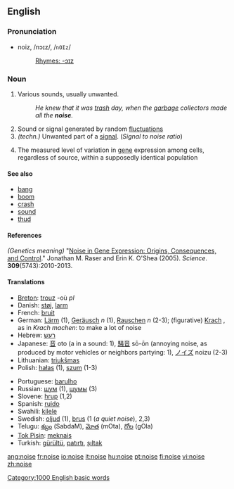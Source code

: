==English==
===Pronunciation===
*noiz, /nɔɪz/, /<tt>nOIz</tt>/
*:[[Rhymes:English:-ɔɪz|Rhymes: -ɔɪz]]

===Noun===
{{en-noun}}

# Various sounds, usually unwanted.
#: ''He knew that it was [[trash]] day, when the [[garbage]] collectors made all the '''noise'''.''
# Sound or signal generated by random [[fluctuation]]s
# ''(techn.)'' Unwanted part of a [[signal]]. (''Signal to noise ratio'')
# {{genetics}} The measured level of variation in [[gene]] expression among cells, regardless of source, within a supposedly identical population 

====See also====
* [[bang]]
* [[boom]]
* [[crash]]
* [[sound]]
* [[thud]]

====References====
''(Genetics meaning)'' "[http://www.sciencemag.org/cgi/content/abstract/309/5743/2010 Noise in Gene Expression: Origins, Consequences, and Control]." Jonathan M. Raser and Erin K. O'Shea (2005). ''Science''. '''309'''(5743):2010-2013.

====Translations====
{{top}}
*[[Breton]]: [[trouz]] {{m}} -où ''pl''
*Danish: [[støj]], [[larm]]
*French: [[bruit]] {{m}}
*German: [[Lärm]] {{m}} (1), [[Geräusch]] ''n'' (1), [[Rauschen]] ''n'' (2-3); (figurative) [[Krach]] {{m}}, as in ''Krach machen'': to make a lot of noise 
*Hebrew: [[רעש]] {{m}}
*Japanese: [[音]] oto (a in a sound: 1), [[騒音]] sō-ōn (annoying noise, as produced by motor vehicles or neighbors partying: 1), [[ノイズ]] noizu (2-3)
*Lithuanian: [[triukšmas]] {{m}}
*Polish: [[hałas]] {{m}} (1), [[szum]] {{m}} (1-3)
{{mid}}
*Portuguese: [[barulho]] {{m}}
*Russian: [[шум]] (1), [[шумы]] (3)
*Slovene: [[hrup]] {{m}} (1,2)
*Spanish: [[ruido]]
*Swahili: [[kilele]]
*Swedish: [[oljud]] {{n}} (1), [[brus]] (1 (''a quiet noise''), 2,3) {{n}}
*Telugu: [[శబ్దం]] (SabdaM), [[మోత]] (mOta), [[గోల]] (gOla)
*[[Tok Pisin]]: [[meknais]]
*Turkish: [[gürültü]], [[patırtı]], [[şıltak]]
{{bottom}}

[[Category:1000 English basic words]]

[[ang:noise]]
[[fr:noise]]
[[io:noise]]
[[it:noise]]
[[hu:noise]]
[[pt:noise]]
[[fi:noise]]
[[vi:noise]]
[[zh:noise]]